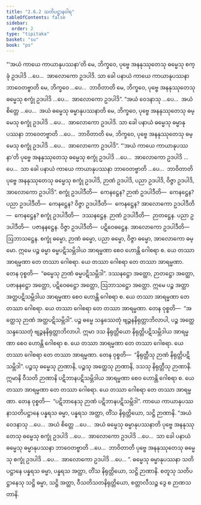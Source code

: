 ```yaml
---
title: "2.6.2 သတိပဋ္ဌာနဝါရ"
tableOfContents: false
sidebar:
  order: 2
type: "tipitaka"
basket: "su"
book: "ps"
---
```



<DynamicBreadcrumb />

<Division number="31" book="ps" e="ch" v="26" p="36">

<Paragraph number="1578" book="ps">
“‘အယံ ကာယေ ကာယာနုပဿနာ’တိ မေ, ဘိက္ခဝေ, ပုဗ္ဗေ အနနုဿုတေသု ဓမ္မေသု စက္ခုံ ဥဒပါဒိ …ပေ…  အာလောကော ဥဒပါဒိ. သာ ခေါ ပနာယံ ကာယေ ကာယာနုပဿနာ ဘာဝေတဗ္ဗာတိ မေ, ဘိက္ခဝေ …ပေ…  ဘာဝိတာတိ မေ, ဘိက္ခဝေ, ပုဗ္ဗေ အနနုဿုတေသု ဓမ္မေသု စက္ခုံ ဥဒပါဒိ …ပေ…  အာလောကော ဥဒပါဒိ”.
</Paragraph>

<Paragraph number="1579" book="ps">
“အယံ ဝေဒနာသု …ပေ…  အယံ စိတ္တေ …ပေ…  အယံ ဓမ္မေသု ဓမ္မာနုပဿနာတိ မေ, ဘိက္ခဝေ, ပုဗ္ဗေ အနနုဿုတေသု ဓမ္မေသု စက္ခုံ ဥဒပါဒိ …ပေ…  အာလောကော ဥဒပါဒိ. သာ ခေါ ပနာယံ ဓမ္မေသု ဓမ္မာနုပဿနာ ဘာဝေတဗ္ဗာတိ …ပေ…  ဘာဝိတာတိ မေ, ဘိက္ခဝေ, ပုဗ္ဗေ အနနုဿုတေသု ဓမ္မေသု စက္ခုံ ဥဒပါဒိ …ပေ…  အာလောကော ဥဒပါဒိ”.
</Paragraph>

<Paragraph number="1580" book="ps">
“‘<Emphasis>အယံ ကာယေ ကာယာနုပဿနာ</Emphasis>’တိ ပုဗ္ဗေ အနနုဿုတေသု ဓမ္မေသု စက္ခုံ ဥဒပါဒိ …ပေ…  အာလောကော ဥဒပါဒိ …ပေ…  သာ ခေါ ပနာယံ ကာယေ ကာယာနုပဿနာ ဘာဝေတဗ္ဗာတိ …ပေ…  ဘာဝိတာတိ ပုဗ္ဗေ အနနုဿုတေသု ဓမ္မေသု စက္ခုံ ဥဒပါဒိ, ဉာဏံ ဥဒပါဒိ, ပညာ ဥဒပါဒိ, ဝိဇ္ဇာ ဥဒပါဒိ, အာလောကော ဥဒပါဒိ”.
</Paragraph>

<Paragraph number="1581" book="ps">
စက္ခုံ ဥဒပါဒီတိ—  ကေနဋ္ဌေန? ဉာဏံ ဥဒပါဒီတိ—  ကေနဋ္ဌေန? ပညာ ဥဒပါဒီတိ—  ကေနဋ္ဌေန? ဝိဇ္ဇာ ဥဒပါဒီတိ—  ကေနဋ္ဌေန? အာလောကော ဥဒပါဒီတိ—  ကေနဋ္ဌေန? <Emphasis>စက္ခုံ ဥဒပါဒီ</Emphasis>တိ—  ဒဿနဋ္ဌေန. <Emphasis>ဉာဏံ ဥဒပါဒီ</Emphasis>တိ—  ဉာတဋ္ဌေန. <Emphasis>ပညာ ဥဒပါဒီ</Emphasis>တိ—  ပဇာနနဋ္ဌေန. <Emphasis>ဝိဇ္ဇာ ဥဒပါဒီ</Emphasis>တိ—  ပဋိဝေဓဋ္ဌေန. <Emphasis>အာလောကော ဥဒပါဒီ</Emphasis>တိ—  ဩဘာသဋ္ဌေန.
</Paragraph>

<Paragraph number="1582" book="ps">
စက္ခုံ ဓမ္မော, ဉာဏံ ဓမ္မော, ပညာ ဓမ္မော, ဝိဇ္ဇာ ဓမ္မော, အာလောကော ဓမ္မော. ဣမေ ပဉ္စ ဓမ္မာ ဓမ္မပဋိသမ္ဘိဒါယ အာရမ္မဏာ စေဝ ဟောန္တိ ဂေါစရာ စ. ယေ တဿာ အာရမ္မဏာ တေ တဿာ ဂေါစရာ. ယေ တဿာ ဂေါစရာ တေ တဿာ အာရမ္မဏာ. တေန ဝုစ္စတိ—  “ဓမ္မေသု ဉာဏံ ဓမ္မပဋိသမ္ဘိဒါ”.
</Paragraph>

<Paragraph number="1583" book="ps">
ဒဿနဋ္ဌော အတ္ထော, ဉာတဋ္ဌော အတ္ထော, ပဇာနနဋ္ဌော အတ္ထော, ပဋိဝေဓဋ္ဌော အတ္ထော, ဩဘာသဋ္ဌော အတ္ထော. ဣမေ ပဉ္စ အတ္ထာ အတ္ထပဋိသမ္ဘိဒါယ အာရမ္မဏာ စေဝ ဟောန္တိ ဂေါစရာ စ. ယေ တဿာ အာရမ္မဏာ တေ တဿာ ဂေါစရာ. ယေ တဿာ ဂေါစရာ တေ တဿာ အာရမ္မဏာ. တေန ဝုစ္စတိ—  “အတ္ထေသု ဉာဏံ အတ္ထပဋိသမ္ဘိဒါ”.
</Paragraph>

<Paragraph number="1584" book="ps">
ပဉ္စ ဓမ္မေ သန္ဒဿေတုံ ဗျဉ္ဇနနိရုတ္တာဘိလာပါ, ပဉ္စ အတ္ထေ သန္ဒဿေတုံ ဗျဉ္ဇနနိရုတ္တာဘိလာပါ. ဣမာ ဒသ နိရုတ္တိယော နိရုတ္တိပဋိသမ္ဘိဒါယ အာရမ္မဏာ စေဝ ဟောန္တိ ဂေါစရာ စ. ယေ တဿာ အာရမ္မဏာ တေ တဿာ ဂေါစရာ. ယေ တဿာ ဂေါစရာ တေ တဿာ အာရမ္မဏာ. တေန ဝုစ္စတိ—  “နိရုတ္တီသု ဉာဏံ နိရုတ္တိပဋိသမ္ဘိဒါ”.
</Paragraph>

<Paragraph number="1585" book="ps">
ပဉ္စသု ဓမ္မေသု ဉာဏာနိ, ပဉ္စသု အတ္ထေသု ဉာဏာနိ, ဒသသု နိရုတ္တီသု ဉာဏာနိ. ဣမာနိ ဝီသတိ ဉာဏာနိ ပဋိဘာနပဋိသမ္ဘိဒါယ အာရမ္မဏာ စေဝ ဟောန္တိ ဂေါစရာ စ. ယေ တဿာ အာရမ္မဏာ တေ တဿာ ဂေါစရာ. ယေ တဿာ ဂေါစရာ တေ တဿာ အာရမ္မဏာ. တေန ဝုစ္စတိ—  “ပဋိဘာနေသု ဉာဏံ ပဋိဘာနပဋိသမ္ဘိဒါ”.
</Paragraph>

<Paragraph number="1586" book="ps">
ကာယေ ကာယာနုပဿနာသတိပဋ္ဌာနေ ပန္နရသ ဓမ္မာ, ပန္နရသ အတ္ထာ, တိံသ နိရုတ္တိယော, သဋ္ဌိ ဉာဏာနိ.
</Paragraph>

<Paragraph number="1587" book="ps">
“<Emphasis>အယံ ဝေဒနာသု</Emphasis> …ပေ…  <Emphasis>အယံ စိတ္တေ</Emphasis> …ပေ…  <Emphasis>အယံ ဓမ္မေသု ဓမ္မာနုပဿနာ</Emphasis>တိ ပုဗ္ဗေ အနနုဿုတေသု ဓမ္မေသု စက္ခုံ ဥဒပါဒိ …ပေ…  အာလောကော ဥဒပါဒိ …ပေ…  သာ ခေါ ပနာယံ ဓမ္မေသု ဓမ္မာနုပဿနာ ဘာဝေတဗ္ဗာတိ …ပေ…  ဘာဝိတာတိ ပုဗ္ဗေ အနနုဿုတေသု ဓမ္မေသု စက္ခုံ ဥဒပါဒိ …ပေ…  အာလောကော ဥဒပါဒိ …ပေ… ”.
</Paragraph>

<Paragraph number="1588" book="ps">
ဓမ္မေသု ဓမ္မာနုပဿနာ သတိပဋ္ဌာနေ ပန္နရသ ဓမ္မာ, ပန္နရသ အတ္ထာ, တိံသ နိရုတ္တိယော, သဋ္ဌိ ဉာဏာနိ.
</Paragraph>

<Paragraph number="1589" book="ps">
စတူသု သတိပဋ္ဌာနေသု သဋ္ဌိ ဓမ္မာ, သဋ္ဌိ အတ္ထာ, ဝီသတိသတနိရုတ္တိယော, စတ္တာလီသဉ္စ ဒွေ စ ဉာဏသတာနိ.
</Paragraph>
</Division>
